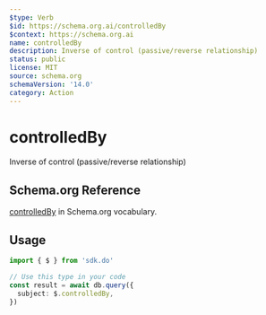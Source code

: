 ```yaml
---
$type: Verb
$id: https://schema.org.ai/controlledBy
$context: https://schema.org.ai
name: controlledBy
description: Inverse of control (passive/reverse relationship)
status: public
license: MIT
source: schema.org
schemaVersion: '14.0'
category: Action
---
```


# controlledBy

Inverse of control (passive/reverse relationship)

## Schema.org Reference

[controlledBy](https://schema.org/ControlAction) in Schema.org vocabulary.

## Usage

```typescript
import { $ } from 'sdk.do'

// Use this type in your code
const result = await db.query({
  subject: $.controlledBy,
})
```
